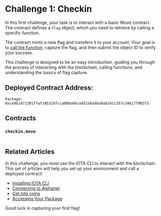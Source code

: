 




# Challenge 1: Checkin

In this first challenge, your task is to interact with a basic Move contract. The contract defines a `Flag` object, which you need to retrieve by calling a specific function.

The contract mints a new flag and transfers it to your account. Your goal is to [call the function](../getting-started/publish.mdx#accessing-your-package), capture the flag, and then submit the object ID to verify your success.

This challenge is designed to be an easy introduction, guiding you through the process of interacting with the blockchain, calling functions, and understanding the basics of flag capture.


## Deployed Contract Address:
```
Package: 0xce9b1471301ffaf1453297cca008a68ce851b6a9ba9ab241c357c346177903f3
```

## Contracts
### `checkin.move`
```move file=<rootDir>/docs/examples/move/ctf/challenge_1/sources/checkin.move
```


## Related Articles

In this challenge, you must use the IOTA CLI to interact with the blockchain. This set of articles will help you set up your environment and call a deployed contract:

- [Installing IOTA CLI](../getting-started/install-iota.mdx)
- [Connecting to Alphanet](../getting-started/connect.mdx)
- [Get Iota coins](../getting-started/get-coins.mdx)
- [Accessing Your Package](../getting-started/publish.mdx#accessing-your-package)


Good luck in capturing your first flag!



<ChallengeVerifier expectedObjectType="0xce9b1471301ffaf1453297cca008a68ce851b6a9ba9ab241c357c346177903f3::checkin::Flag" />